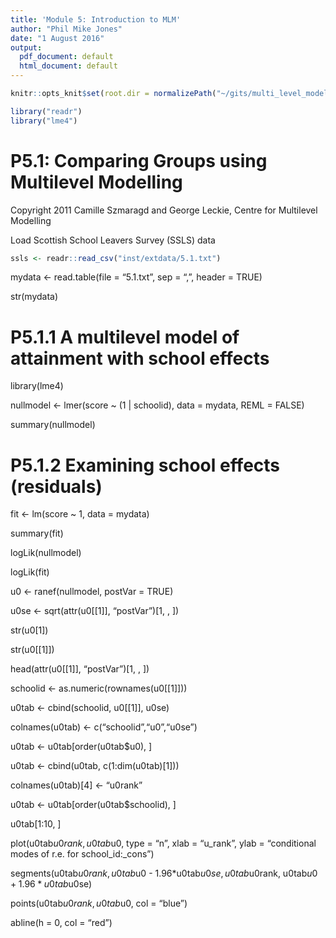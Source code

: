 ```yaml
---
title: 'Module 5: Introduction to MLM'
author: "Phil Mike Jones"
date: "1 August 2016"
output:
  pdf_document: default
  html_document: default
---
```


```r
knitr::opts_knit$set(root.dir = normalizePath("~/gits/multi_level_modelling/"))
```

```r
library("readr")
library("lme4")
```

# P5.1: Comparing Groups using Multilevel Modelling

Copyright 2011 Camille Szmaragd and George Leckie, Centre for Multilevel
Modelling

Load Scottish School Leavers Survey (SSLS) data

```r
ssls <- readr::read_csv("inst/extdata/5.1.txt")
```

mydata <- read.table(file = "5.1.txt", sep = ",", header = TRUE)

str(mydata)


# P5.1.1 A multilevel model of attainment with school effects

library(lme4)

nullmodel <- lmer(score ~ (1 | schoolid), data = mydata, REML = FALSE)

summary(nullmodel)


# P5.1.2 Examining school effects (residuals)

fit <- lm(score ~ 1, data = mydata)

summary(fit)

logLik(nullmodel)

logLik(fit)

u0 <- ranef(nullmodel, postVar = TRUE)

u0se <- sqrt(attr(u0[[1]], "postVar")[1, , ])

str(u0[1])

str(u0[[1]])

head(attr(u0[[1]], "postVar")[1, , ])

schoolid <- as.numeric(rownames(u0[[1]]))

u0tab <- cbind(schoolid, u0[[1]], u0se)

colnames(u0tab) <- c("schoolid","u0","u0se")

u0tab <- u0tab[order(u0tab$u0), ]

u0tab <- cbind(u0tab, c(1:dim(u0tab)[1]))

colnames(u0tab)[4] <- "u0rank"

u0tab <- u0tab[order(u0tab$schoolid), ]

u0tab[1:10, ]

plot(u0tab$u0rank, u0tab$u0, type = "n", xlab = "u_rank", ylab = "conditional modes of r.e. for school_id:_cons")

segments(u0tab$u0rank, u0tab$u0 - 1.96*u0tab$u0se, u0tab$u0rank, u0tab$u0 + 1.96*u0tab$u0se)

points(u0tab$u0rank, u0tab$u0, col = "blue")

abline(h = 0, col = "red")
